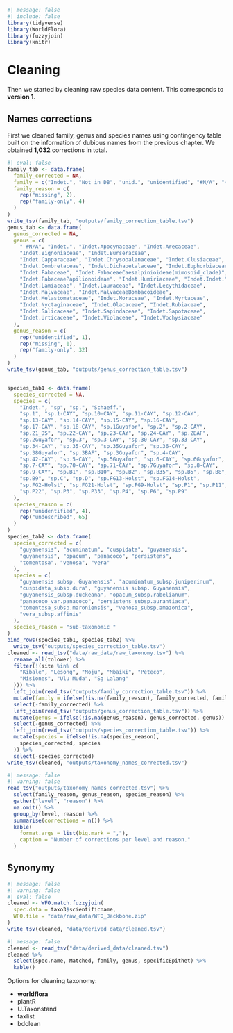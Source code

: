```r
#| message: false
#| include: false
library(tidyverse)
library(WorldFlora)
library(fuzzyjoin)
library(knitr)
```

# Cleaning {.unnumbered}

Then we started by cleaning raw species data content. This corresponds to **version 1**.

## Names corrections

First we cleaned family, genus and species names using contingency table built on the information of dubious names from the previous chapter. We obtained **1,032** corrections in total.

```r
#| eval: false
family_tab <- data.frame(
  family_corrected = NA,
  family = c("Indet.", "Not in DB", "unid.", "unidentified", "#N/A", "+"),
  family_reason = c(
    rep("missing", 2),
    rep("family-only", 4)
  )
)
write_tsv(family_tab, "outputs/family_correction_table.tsv")
genus_tab <- data.frame(
  genus_corrected = NA,
  genus = c(
    " #N/A", "Indet.", "Indet.Apocynaceae", "Indet.Arecaceae",
    "Indet.Bignoniaceae", "Indet.Burseraceae",
    "Indet.Capparaceae", "Indet.Chrysobalanaceae", "Indet.Clusiaceae",
    "Indet.Combretaceae", "Indet.Dichapetalaceae", "Indet.Euphorbiaceae",
    "Indet.Fabaceae", "Indet.FabaceaeCaesalpinioideae(mimosoid_clade)",
    "Indet.FabaceaePapilionoideae", "Indet.Humiriaceae", "Indet.Indet.",
    "Indet.Lamiaceae", "Indet.Lauraceae", "Indet.Lecythidaceae",
    "Indet.Malvaceae", "Indet.MalvaceaeBombacoideae",
    "Indet.Melastomataceae", "Indet.Moraceae", "Indet.Myrtaceae",
    "Indet.Nyctaginaceae", "Indet.Olacaceae", "Indet.Rubiaceae",
    "Indet.Salicaceae", "Indet.Sapindaceae", "Indet.Sapotaceae",
    "Indet.Urticaceae", "Indet.Violaceae", "Indet.Vochysiaceae"
  ),
  genus_reason = c(
    rep("unidentified", 1),
    rep("missing", 1),
    rep("family-only", 32)
  )
)
write_tsv(genus_tab, "outputs/genus_correction_table.tsv")


species_tab1 <- data.frame(
  species_corrected = NA,
  species = c(
    "Indet.", "sp", "sp.", "Schaeff.",
    "sp.1", "sp.1-CAY", "sp.10-CAY", "sp.11-CAY", "sp.12-CAY",
    "sp.13-CAY", "sp.14-CAY", "sp.15-CAY", "sp.16-CAY",
    "sp.17-CAY", "sp.18-CAY", "sp.1Guyafor", "sp.2", "sp.2-CAY",
    "sp.21_DS", "sp.22-CAY", "sp.23-CAY", "sp.24-CAY", "sp.2BAF",
    "sp.2Guyafor", "sp.3", "sp.3-CAY", "sp.30-CAY", "sp.33-CAY",
    "sp.34-CAY", "sp.35-CAY", "sp.35Guyafor", "sp.36-CAY",
    "sp.38Guyafor", "sp.3BAF", "sp.3Guyafor", "sp.4-CAY",
    "sp.42-CAY", "sp.5-CAY", "sp.5Guyafor", "sp.6-CAY", "sp.6Guyafor",
    "sp.7-CAY", "sp.70-CAY", "sp.71-CAY", "sp.7Guyafor", "sp.8-CAY",
    "sp.9-CAY", "sp.B1", "sp.B10", "sp.B2", "sp.B35", "sp.B5", "sp.B8",
    "sp.B9", "sp.C", "sp.D", "sp.FG13-Holst", "sp.FG14-Holst",
    "sp.FG2-Holst", "sp.FG21-Holst", "sp.FG9-Holst", "sp.P1", "sp.P11",
    "sp.P22", "sp.P3", "sp.P33", "sp.P4", "sp.P6", "sp.P9"
  ),
  species_reason = c(
    rep("unidentified", 4),
    rep("undescribed", 65)
  )
)
species_tab2 <- data.frame(
  species_corrected = c(
    "guyanensis", "acuminatum", "cuspidata", "guyanensis",
    "guyanensis", "opacum", "panacoco", "persistens",
    "tomentosa", "venosa", "vera"
  ),
  species = c(
    "guyanensis subsp. Guyanensis", "acuminatum_subsp.juniperinum",
    "cuspidata_subsp.dura", "guyanensis subsp. Guyanensis",
    "guyanensis_subsp.duckeana", "opacum_subsp.rabelianum",
    "panacoco_var.panacoco", "persistens_subsp.aurantiaca",
    "tomentosa_subsp.maroniensis", "venosa_subsp.amazonica",
    "vera_subsp.affinis"
  ),
  species_reason = "sub-taxonomic "
)
bind_rows(species_tab1, species_tab2) %>%
  write_tsv("outputs/species_correction_table.tsv")
cleaned <- read_tsv("data/raw_data/raw_taxonomy.tsv") %>%
  rename_all(tolower) %>%
  filter(!(site %in% c(
    "Kibale", "Lesong", "Moju", "Mbaiki", "Peteco",
    "Misiones", "Ulu Muda", "Sg Lalang"
  ))) %>%
  left_join(read_tsv("outputs/family_correction_table.tsv")) %>%
  mutate(family = ifelse(!is.na(family_reason), family_corrected, family)) %>%
  select(-family_corrected) %>%
  left_join(read_tsv("outputs/genus_correction_table.tsv")) %>%
  mutate(genus = ifelse(!is.na(genus_reason), genus_corrected, genus)) %>%
  select(-genus_corrected) %>%
  left_join(read_tsv("outputs/species_correction_table.tsv")) %>%
  mutate(species = ifelse(!is.na(species_reason),
    species_corrected, species
  )) %>%
  select(-species_corrected)
write_tsv(cleaned, "outputs/taxonomy_names_corrected.tsv")
```

```r
#| message: false
#| warning: false
read_tsv("outputs/taxonomy_names_corrected.tsv") %>%
  select(family_reason, genus_reason, species_reason) %>%
  gather("level", "reason") %>%
  na.omit() %>%
  group_by(level, reason) %>%
  summarise(corrections = n()) %>%
  kable(
    format.args = list(big.mark = ","),
    caption = "Number of corrections per level and reason."
  )
```

## Synonymy

```r
#| message: false
#| warning: false
#| eval: false
cleaned <- WFO.match.fuzzyjoin(
  spec.data = taxo3$scientificname,
  WFO.file = "data/raw_data/WFO_Backbone.zip"
)
write_tsv(cleaned, "data/derived_data/cleaned.tsv")
```

```r
#| message: false
cleaned <- read_tsv("data/derived_data/cleaned.tsv")
cleaned %>%
  select(spec.name, Matched, family, genus, specificEpithet) %>%
  kable()
```

Options for cleaning taxonomy:

-   **worldflora**
-   plantR
-   U.Taxonstand
-   taxlist
-   bdclean
